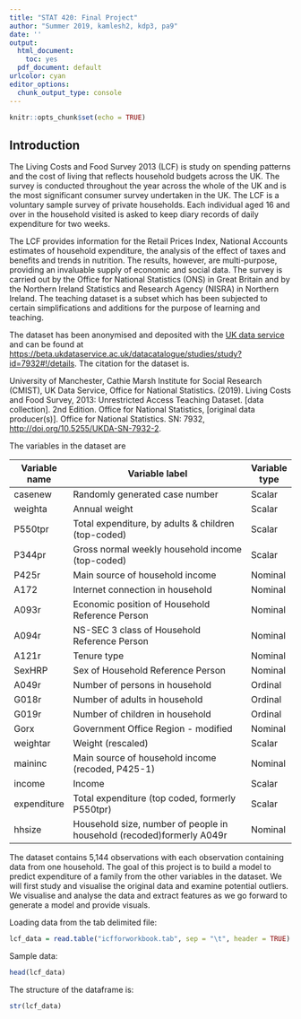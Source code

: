 ```yaml
---
title: "STAT 420: Final Project"
author: "Summer 2019, kamlesh2, kdp3, pa9"
date: ''
output:
  html_document: 
    toc: yes
  pdf_document: default
urlcolor: cyan
editor_options: 
  chunk_output_type: console
---
```


```r
knitr::opts_chunk$set(echo = TRUE)
```

## Introduction

The Living Costs and Food Survey 2013 (LCF) is study on spending patterns and the cost of living that reflects household budgets across the UK. The survey is conducted throughout the year across the whole of the UK and is the most significant consumer survey undertaken in the UK. The LCF is a voluntary sample survey of private households. Each individual aged 16 and over in the household visited is asked to keep diary records of daily expenditure for two weeks.

The LCF provides information for the Retail Prices Index, National Accounts estimates of household expenditure, the analysis of the effect of taxes and benefits and trends in nutrition. The results, however, are multi-purpose, providing an invaluable supply of economic and social data. The survey is carried out by the Office for National Statistics (ONS) in Great Britain and by the Northern Ireland Statistics and Research Agency (NISRA) in Northern Ireland. The teaching dataset is a subset which has been subjected to certain simplifications and additions for the purpose of learning and teaching. 

The dataset has been anonymised and deposited with the [UK data service](https://ukdataservice.ac.uk) and can be found at [https://beta.ukdataservice.ac.uk/datacatalogue/studies/study?id=7932#!/details](https://beta.ukdataservice.ac.uk/datacatalogue/studies/study?id=7932#!/details). The citation for the dataset is.

University of Manchester, Cathie Marsh Institute for Social Research (CMIST), UK Data Service, Office for National Statistics. (2019). Living Costs and Food Survey, 2013: Unrestricted Access Teaching Dataset. [data collection]. 2nd Edition. Office for National Statistics, [original data producer(s)]. Office for National Statistics. SN: 7932, [http://doi.org/10.5255/UKDA-SN-7932-2](http://doi.org/10.5255/UKDA-SN-7932-2). 

The variables in the dataset are

| Variable name | Variable label                                                        | Variable type |
|---------------|-----------------------------------------------------------------------|---------------|
| casenew       | Randomly generated case number                                        | Scalar        |
| weighta       | Annual weight                                                         | Scalar        |
| P550tpr       | Total expenditure, by adults & children (top-coded)                   | Scalar        |
| P344pr        | Gross normal weekly household income (top-coded)                      | Scalar        |
| P425r         | Main source of household income                                       | Nominal       |
| A172          | Internet connection in household                                      | Nominal       |
| A093r         | Economic position of Household Reference Person                       | Nominal       |
| A094r         | NS-SEC 3 class of Household Reference Person                          | Nominal       |
| A121r         | Tenure type                                                           | Nominal       |
| SexHRP        | Sex of Household Reference Person                                     | Nominal       |
| A049r         | Number of persons in household                                        | Ordinal       |
| G018r         | Number of adults in household                                         | Ordinal       |
| G019r         | Number of children in household                                       | Ordinal       |
| Gorx          | Government Office Region - modified                                   | Nominal       |
| weightar      | Weight (rescaled)                                                     | Scalar        |
| maininc       | Main source of household income (recoded, P425-1)                     | Nominal       |
| income        | Income                                                                | Scalar        |
| expenditure   | Total expenditure (top coded, formerly P550tpr)                       | Scalar        |
| hhsize        | Household size, number of people in household (recoded)formerly A049r | Nominal       |

The dataset contains 5,144 observations with each observation containing data from one household. The goal of this project is to build a model to predict expenditure of a family from the other variables in the dataset. We will first study and visualise the original data and examine potential outliers. We visualise and analyse the data and extract features as we go forward to generate a model and provide visuals.


Loading data from the tab delimited file:
```r
lcf_data = read.table("icfforworkbook.tab", sep = "\t", header = TRUE)
```

Sample data:
```r
head(lcf_data)
```

The structure of the dataframe is:
```r
str(lcf_data)
```

